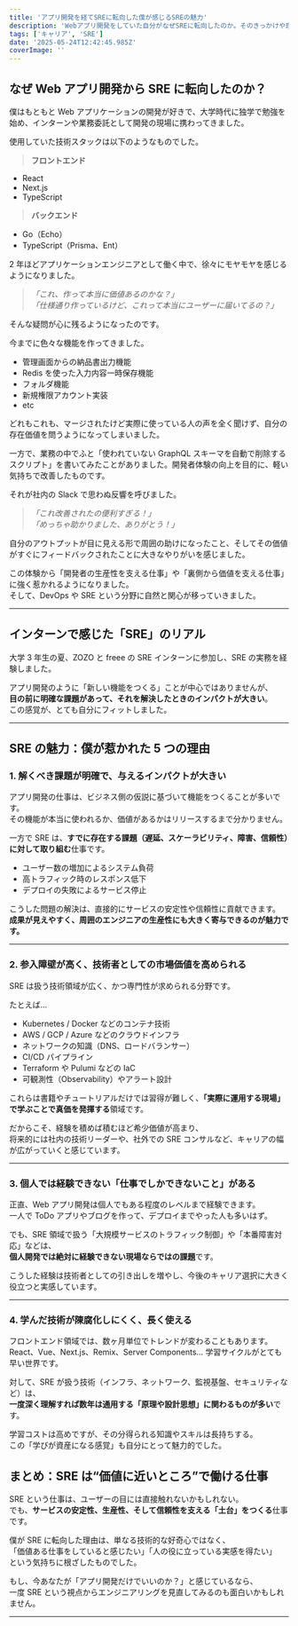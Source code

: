 ```yaml
---
title: 'アプリ開発を経てSREに転向した僕が感じるSREの魅力'
description: 'Webアプリ開発をしていた自分がなぜSREに転向したのか。そのきっかけや理由を振り返りながら、SREの魅力と面白さを言語化してみました。'
tags: ['キャリア', 'SRE']
date: '2025-05-24T12:42:45.985Z'
coverImage: ''
---
```


## なぜ Web アプリ開発から SRE に転向したのか？

僕はもともと Web アプリケーションの開発が好きで、大学時代に独学で勉強を始め、インターンや業務委託として開発の現場に携わってきました。

使用していた技術スタックは以下のようなものでした。

> **フロントエンド**

- React
- Next.js
- TypeScript

> **バックエンド**

- Go（Echo）
- TypeScript（Prisma、Ent）

2 年ほどアプリケーションエンジニアとして働く中で、徐々にモヤモヤを感じるようになりました。

> _「これ、作って本当に価値あるのかな？」_  
> _「仕様通り作っているけど、これって本当にユーザーに届いてるの？」_

そんな疑問が心に残るようになったのです。

今までに色々な機能を作ってきました。

- 管理画面からの納品書出力機能
- Redis を使った入力内容一時保存機能
- フォルダ機能
- 新規権限アカウント実装
- etc

どれもこれも、マージされたけど実際に使っている人の声を全く聞けず、自分の存在価値を問うようになってしまいました。

一方で、業務の中でふと「使われていない GraphQL スキーマを自動で削除するスクリプト」を書いてみたことがありました。開発者体験の向上を目的に、軽い気持ちで改善したものです。

それが社内の Slack で思わぬ反響を呼びました。

> _「これ改善されたの便利すぎる！」_  
> _「めっちゃ助かりました、ありがとう！」_

自分のアウトプットが目に見える形で周囲の助けになったこと、そしてその価値がすぐにフィードバックされたことに大きなやりがいを感じました。

この体験から「開発者の生産性を支える仕事」や「裏側から価値を支える仕事」に強く惹かれるようになりました。  
そして、DevOps や SRE という分野に自然と関心が移っていきました。

---

## インターンで感じた「SRE」のリアル

大学 3 年生の夏、ZOZO と freee の SRE インターンに参加し、SRE の実務を経験しました。

アプリ開発のように「新しい機能をつくる」ことが中心ではありませんが、  
**目の前に明確な課題があって、それを解決したときのインパクトが大きい**。  
この感覚が、とても自分にフィットしました。

---

## SRE の魅力：僕が惹かれた 5 つの理由

### 1. 解くべき課題が明確で、与えるインパクトが大きい

アプリ開発の仕事は、ビジネス側の仮説に基づいて機能をつくることが多いです。  
その機能が本当に使われるか、価値があるかはリリースするまで分かりません。

一方で SRE は、**すでに存在する課題（遅延、スケーラビリティ、障害、信頼性）に対して取り組む**仕事です。

- ユーザー数の増加によるシステム負荷
- 高トラフィック時のレスポンス低下
- デプロイの失敗によるサービス停止

こうした問題の解決は、直接的にサービスの安定性や信頼性に貢献できます。  
**成果が見えやすく、周囲のエンジニアの生産性にも大きく寄与できるのが魅力です。**

---

### 2. 参入障壁が高く、技術者としての市場価値を高められる

SRE は扱う技術領域が広く、かつ専門性が求められる分野です。

たとえば…

- Kubernetes / Docker などのコンテナ技術
- AWS / GCP / Azure などのクラウドインフラ
- ネットワークの知識（DNS、ロードバランサー）
- CI/CD パイプライン
- Terraform や Pulumi などの IaC
- 可観測性（Observability）やアラート設計

これらは書籍やチュートリアルだけでは習得が難しく、**「実際に運用する現場」で学ぶことで真価を発揮する**領域です。

だからこそ、経験を積めば積むほど希少価値が高まり、  
将来的には社内の技術リーダーや、社外での SRE コンサルなど、キャリアの幅が広がっていくと感じています。

---

### 3. 個人では経験できない「仕事でしかできないこと」がある

正直、Web アプリ開発は個人でもある程度のレベルまで経験できます。  
一人で ToDo アプリやブログを作って、デプロイまでやった人も多いはず。

でも、SRE 領域で扱う「大規模サービスのトラフィック制御」や「本番障害対応」などは、  
**個人開発では絶対に経験できない現場ならではの課題**です。

こうした経験は技術者としての引き出しを増やし、今後のキャリア選択に大きく役立つと実感しています。

---

### 4. 学んだ技術が陳腐化しにくく、長く使える

フロントエンド領域では、数ヶ月単位でトレンドが変わることもあります。  
React、Vue、Next.js、Remix、Server Components… 学習サイクルがとても早い世界です。

対して、SRE が扱う技術（インフラ、ネットワーク、監視基盤、セキュリティなど）は、  
**一度深く理解すれば数年は通用する「原理や設計思想」に関わるものが多い**です。

学習コストは高めですが、その分得られる知識やスキルは長持ちする。  
この「学びが資産になる感覚」も自分にとって魅力的でした。

## まとめ：SRE は“価値に近いところ”で働ける仕事

SRE という仕事は、ユーザーの目には直接触れないかもしれない。  
でも、**サービスの安定性、生産性、そして信頼性を支える「土台」をつくる**仕事です。

僕が SRE に転向した理由は、単なる技術的な好奇心ではなく、  
「価値ある仕事をしていると感じたい」「人の役に立っている実感を得たい」  
という気持ちに根ざしたものでした。

もし、今あなたが「アプリ開発だけでいいのか？」と感じているなら、  
一度 SRE という視点からエンジニアリングを見直してみるのも面白いかもしれません。

---
